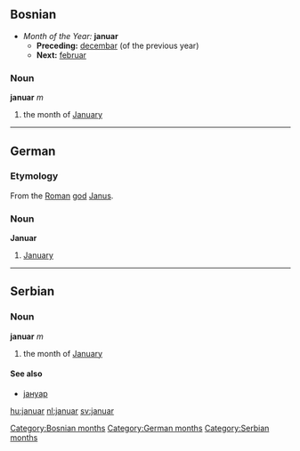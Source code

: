 ==Bosnian==
*''Month of the Year:'' '''januar'''
**'''Preceding:''' [[decembar]] (of the previous year)
**'''Next:''' [[februar]]
===Noun===
'''januar''' ''m''
#the month of [[January]]
[[Category:Bosnian months]]
----

==German==
===Etymology===
From the [[Roman]] [[god]] [[Janus]].
===Noun===
'''Januar'''
# [[January]]
[[Category:German months]]
----
==Serbian==
===Noun===
'''januar''' ''m''
#the month of [[January]]
====See also====
*[[јануар]]
[[Category:Serbian months]]

[[hu:januar]]
[[nl:januar]]
[[sv:januar]]